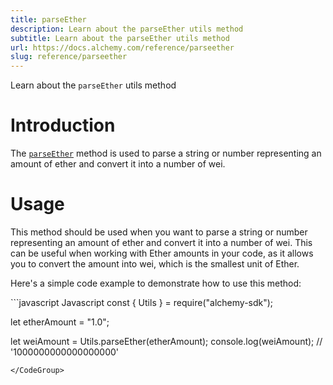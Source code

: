 ```yaml
---
title: parseEther
description: Learn about the parseEther utils method
subtitle: Learn about the parseEther utils method
url: https://docs.alchemy.com/reference/parseether
slug: reference/parseether
---
```


Learn about the `parseEther` utils method

# Introduction

The [`parseEther`](https://docs.ethers.org/v5/api/utils/display-logic/#utils-parseEther) method is used to parse a string or number representing an amount of ether and convert it into a number of wei.

# Usage

This method should be used when you want to parse a string or number representing an amount of ether and convert it into a number of wei. This can be useful when working with Ether amounts in your code, as it allows you to convert the amount into wei, which is the smallest unit of Ether.

Here's a simple code example to demonstrate how to use this method:

<CodeGroup>
  ```javascript Javascript
  const { Utils } = require("alchemy-sdk");

  let etherAmount = "1.0";

  let weiAmount = Utils.parseEther(etherAmount); 
  console.log(weiAmount); // '1000000000000000000'
  ```
</CodeGroup>
